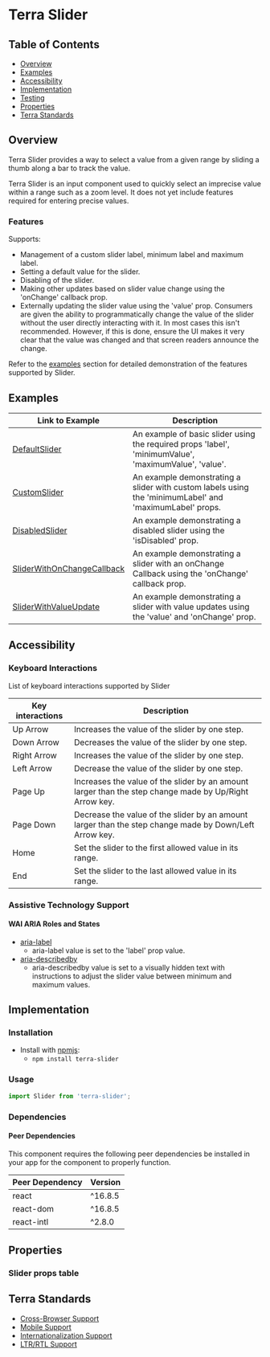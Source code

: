 

<Badge />

# Terra Slider

## Table of Contents
* [Overview](/components/cerner-terra-framework-docs/slider/about#overview)
* [Examples](/components/cerner-terra-framework-docs/slider/about#examples)
* [Accessibility](/components/cerner-terra-framework-docs/slider/about#accessibility)
* [Implementation](/components/cerner-terra-framework-docs/slider/about#implementation)
* [Testing](/components/cerner-terra-framework-docs/slider/about#testing)
* [Properties](/components/cerner-terra-framework-docs/slider/about#properties)
* [Terra Standards](/components/cerner-terra-framework-docs/slider/about#terra-standards)

## Overview

Terra Slider provides a way to select a value from a given range by sliding a thumb along a bar to track the value.

<Notice variant="important" ariaLevel="2">
Terra Slider is an input component used to quickly select an imprecise value within a range such as a zoom level. It does not yet include features required for entering precise values.
</Notice>

<DefaultSlider />

### Features
Supports:
* Management of a custom slider label, minimum label and maximum label.
* Setting a default value for the slider.
* Disabling of the slider.
* Making other updates based on slider value change using the 'onChange' callback prop.
* Externally updating the slider value using the 'value' prop. Consumers are given the ability to programmatically change the value of the slider without the user directly interacting with it. In most cases this isn't recommended. However, if this is done, ensure the UI makes it very clear that the value was changed and that screen readers announce the change.

Refer to the [examples](/components/cerner-terra-framework-docs/slider/about#examples) section for detailed demonstration of the features supported by Slider.

## Examples
|Link to Example| Description|
|-|-|
|[DefaultSlider](/components/cerner-terra-framework-docs/slider/examples/default-slider)|An example of basic slider using the required props 'label', 'minimumValue', 'maximumValue', 'value'.|
|[CustomSlider](/components/cerner-terra-framework-docs/slider/examples/custom-slider)|An example demonstrating a slider with custom labels using the 'minimumLabel' and 'maximumLabel' props.|
|[DisabledSlider](/components/cerner-terra-framework-docs/slider/examples/disabled-slider)|An example demonstrating a disabled slider using the 'isDisabled' prop. |
|[SliderWithOnChangeCallback](/components/cerner-terra-framework-docs/slider/examples/slider-with-on-change-callback)|An example demonstrating a slider with an onChange Callback using the 'onChange' callback prop.|
|[SliderWithValueUpdate](/components/cerner-terra-framework-docs/slider/examples/slider-with-value-update)|An example demonstrating a slider with value updates using the 'value' and 'onChange' prop.|

## Accessibility
### Keyboard Interactions

List of keyboard interactions supported by Slider

|Key interactions|Description|
|---|---|
|Up Arrow    | Increases the value of the slider by one step.|
|Down Arrow     | Decreases the value of the slider by one step. |
|Right Arrow    | Increases the value of the slider by one step.|
|Left Arrow     | Decrease the value of the slider by one step.|
|Page Up    | Increases the value of the slider by an amount larger than the step change made by Up/Right Arrow key.|
|Page Down     | Decrease the value of the slider by an amount larger than the step change made by Down/Left Arrow key. |
|Home           | Set the slider to the first allowed value in its range.|
|End            | Set the slider to the last allowed value in its range.|

### Assistive Technology Support
#### WAI ARIA Roles and States
* [aria-label](https://developer.mozilla.org/en-US/docs/Web/Accessibility/ARIA/Attributes/aria-label)
  * aria-label value is set to the 'label' prop value.
* [aria-describedby](https://developer.mozilla.org/en-US/docs/Web/Accessibility/ARIA/Attributes/aria-describedby)
  * aria-describedby value is set to a visually hidden text with instructions to adjust the slider value between minimum and maximum values.

## Implementation

### Installation

- Install with [npmjs](https://www.npmjs.com):
  - `npm install terra-slider`

### Usage

```jsx
import Slider from 'terra-slider';
```

### Dependencies

#### Peer Dependencies

This component requires the following peer dependencies be installed in your app for the component to properly function.

| Peer Dependency | Version |
|-|-|
| react | ^16.8.5 |
| react-dom | ^16.8.5 |
| react-intl | ^2.8.0 |

## Properties
### Slider props table
<SliderPropsTable />

## Terra Standards
* [Cross-Browser Support](https://engineering.cerner.com/terra-ui/about/terra-ui/component-standards#cross-browser-support)
* [Mobile Support](https://engineering.cerner.com/terra-ui/about/terra-ui/component-standards#mobile-support)
* [Internationalization Support](https://engineering.cerner.com/terra-ui/about/terra-ui/component-standards#internationalization-i18n)
* [LTR/RTL Support](https://engineering.cerner.com/terra-ui/about/terra-ui/component-standards#ltr--rtl)

